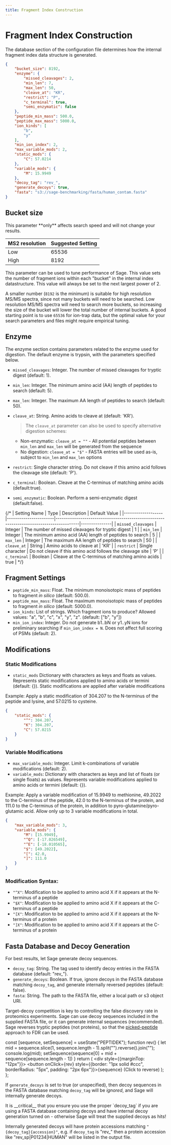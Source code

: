 ```yaml
---
title: Fragment Index Construction
---
```



# Fragment Index Construction

The database section of the configuration file determines how the internal fragment index data structure is generated.

```json copy
{
    "bucket_size": 8192,
    "enzyme": {
        "missed_cleavages": 2,
        "min_len": 7,
        "max_len": 50,
        "cleave_at": "KR",
        "restrict": "P",
        "c_terminal": true,
        "semi_enzymatic": false
    },
    "peptide_min_mass": 500.0,
    "peptide_max_mass": 5000.0,
    "ion_kinds": [
        "b",
        "y"
    ],
    "min_ion_index": 2,
    "max_variable_mods": 2,
    "static_mods": {
        "C": 57.0214
    },
    "variable_mods": {
        "M": 15.9949
    },
    "decoy_tag": "rev_",
    "generate_decoys": true,
    "fasta": "s3://sage-benchmarking/fasta/human_contam.fasta"
}
```

## Bucket size

<Callout type="info">
This parameter **only** affects search speed and will not change your results.

| MS2 resolution | Suggested Setting |
| -------------- | ----------------- |
| Low | 65536 |
| High | 8192 |
</Callout>

This parameter can be used to tune performance of Sage. This value sets the number of fragment ions within each "bucket" in the internal index datastructure.
This value will always be set to the next largest power of 2.

A smaller number (`8192` is the minimum) is suitable for high resolution MS/MS spectra, since not many buckets will need to be searched. Low resolution MS/MS spectra
will need to search more buckets, so increasing the size of the bucket will lower the total number of internal buckets.
A good starting point is to use `65536` for ion-trap data, but the optimal value for your search parameters and files might require empirical tuning.

## Enzyme
The enzyme section contains parameters related to the enzyme used for digestion. The default enzyme is trypsin, with the parameters specified below.

- `missed_cleavages`: Integer. The number of missed cleavages for tryptic digest (default: 1).
- `min_len`: Integer. The minimum amino acid (AA) length of peptides to search (default: 5).
- `max_len`: Integer. The maximum AA length of peptides to search (default: 50).
- `cleave_at`: String. Amino acids to cleave at (default: 'KR').

    >The `cleave_at` parameter can also be used to specify alternative digestion schemes:

    - Non-enzymatic: `cleave_at = ""` - All potential peptides between `min_len` and `max_len` will be generated from the sequence
    - No digestion: `cleave_at = "$"` - FASTA entries will be used as-is, subject to `min_len` and `max_len` options

- `restrict`: Single character string. Do not cleave if this amino acid follows the cleavage site (default: 'P').
- `c_terminal`: Boolean. Cleave at the C-terminus of matching amino acids (default:true).
- `semi_enzymatic`: Boolean. Perform a semi-enzymatic digest (default:false).

{/* | Setting Name      | Type                  | Description                                                                             | Default Value |
|-------------------|-----------------------|-----------------------------------------------------------------------------------------|---------------|
| `missed_cleavages` | Integer               | The number of missed cleavages for tryptic digest                                       | 1             |
| `min_len`          | Integer               | The minimum amino acid (AA) length of peptides to search                                | 5             |
| `max_len`          | Integer               | The maximum AA length of peptides to search                                             | 50            |
| `cleave_at`        | String                | Amino acids to cleave at                                                                | 'KR'          |
| `restrict`         | Single character      | Do not cleave if this amino acid follows the cleavage site                              | 'P'           |
| `c_terminal`       | Boolean               | Cleave at the C-terminus of matching amino acids                                        | true          | */}


## Fragment Settings

- `peptide_min_mass`: Float. The minimum monoisotopic mass of peptides to fragment *in silico* (default: 500.0).
- `peptide_max_mass`: Float. The maximum monoisotopic mass of peptides to fragment *in silico* (default: 5000.0).
- `ion_kinds`: List of strings. Which fragment ions to produce? Allowed values: "a", "b", "c", "x", "y", "z". (default: ["b", "y"])
- `min_ion_index`: Integer. Do not generate b1..bN or y1..yN ions for preliminary searching if `min_ion_index = N`. Does not affect full scoring of PSMs (default: 2).

## Modifications

### Static Modifications

- `static_mods` Dictionary with characters as keys and floats as values. Represents static modifications applied to amino acids or termini (default: {}). Static modifications are applied after variable modifications

Example: Apply a static modification of 304.207 to the N-terminus of the peptide and lysine, and 57.0215 to cysteine.
```json filename="static mods" copy
{
    "static_mods": {
        "^": 304.207,
        "K": 304.207,
        "C": 57.0215
    }
}
```

### Variable Modifications

- `max_variable_mods`: Integer. Limit k-combinations of variable modifications (default: 2).
- `variable_mods`: Dictionary with characters as keys and list of floats (or single floats) as values. Represents variable modifications applied to amino acids or termini (default: {}).

Example: Apply a variable modification of 15.9949 to methionine, 49.2022 to the C-terminus of the peptide, 
42.0 to the N-terminus of the protein, and 111.0 to the C-terminus of the protein, in addition to pyro-glutamine/pyro-glutamic acid.
Allow only up to 3 variable modifications in total.

```json filename="variable mods" copy
{
    "max_variable_mods": 3,
    "variable_mods": {
        "M": [15.9949], 
        "^Q": [-17.026549],
        "^E": [-18.010565],
        "$": [49.2022],
        "[": 42.0,
        "]": 111.0
    }
}
```

### Modification Syntax:

- `"^X"`: Modification to be applied to amino acid X if it appears at the N-terminus of a peptide
- `"$X"`: Modification to be applied to amino acid X if it appears at the C-terminus of a peptide
- `"[X"`: Modification to be applied to amino acid X if it appears at the N-terminus of a protein
- `"]X"`: Modification to be applied to amino acid X if it appears at the C-terminus of a protein

## Fasta Database and Decoy Generation

<Callout>
For best results, let Sage generate decoy sequences.
</Callout>

- `decoy_tag`: String. The tag used to identify decoy entries in the FASTA database (default: "rev_").
- `generate_decoys`: Boolean. If true, ignore decoys in the FASTA database matching `decoy_tag`, and generate internally reversed peptides (default: false).
- `fasta`: String. The path to the FASTA file, either a local path or s3 object URI.

Target-decoy competition is key to controlling the false discovery rate in proteomics experiments.
Sage can use decoy sequences included in the supplied FASTA file, or it can generate internal sequences (recommended).
Sage reverses tryptic peptides (not proteins), so that the [picked-peptide](https://pubmed.ncbi.nlm.nih.gov/36166314/) approach to FDR can be used.


  const [sequence, setSequence] = useState("PEPTIDEK");
  function rev() {
    let mid = sequence.slice(1, sequence.length - 1).split("").reverse().join("");
    console.log(mid);
    setSequence(sequence[0] + mid + sequence[sequence.length - 1])
  }
  return (
    <div style={{marginTop: "12px"}}>
      <button onClick={rev} style={{border: "1px solid #ccc", borderRadius: "5px", padding: "2px 6px"}}>{sequence} (Click to reverse) </button>
    </div>
  );
};

<ReverseMe />

If `generate_decoys` is set to true (or unspecified), then decoy sequences in the FASTA database matching `decoy_tag` will be *ignored*, 
and Sage will internally generate decoys. 

<Callout type="error">
It is __critical__ that you ensure you use the proper `decoy_tag` if you are using a FASTA database containing decoys
and have internal decoy generation turned on - otherwise Sage will treat the supplied decoys as hits!
</Callout>

Internally generated decoys will have protein accessions matching `"{decoy_tag}{accession}"`, e.g. if `decoy_tag` is "rev_" then a protein accession like "rev_sp|P01234|HUMAN" will be listed in the output file.
